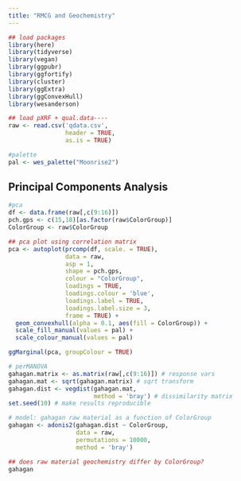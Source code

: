 ```yaml
---
title: "RMCG and Geochemistry"
---
```


```r
## load packages
library(here)
library(tidyverse)
library(vegan)
library(ggpubr)
library(ggfortify)
library(cluster)
library(ggExtra)
library(ggConvexHull)
library(wesanderson)

## load pXRF + qual.data----
raw <- read.csv('qdata.csv',
                header = TRUE,
                as.is = TRUE)

#palette
pal <- wes_palette("Moonrise2")
```

## Principal Components Analysis

```r
#pca
df <- data.frame(raw[,c(9:16)])
pch.gps <- c(15,18)[as.factor(raw$ColorGroup)]
ColorGroup <- raw$ColorGroup

## pca plot using correlation matrix
pca <- autoplot(prcomp(df, scale. = TRUE),
                data = raw,
                asp = 1,
                shape = pch.gps,
                colour = "ColorGroup",
                loadings = TRUE, 
                loadings.colour = 'blue',
                loadings.label = TRUE,
                loadings.label.size = 3,
                frame = TRUE) +
  geom_convexhull(alpha = 0.1, aes(fill = ColorGroup)) +
  scale_fill_manual(values = pal) +
  scale_colour_manual(values = pal)

ggMarginal(pca, groupColour = TRUE)
```

```r
# perMANOVA
gahagan.matrix <- as.matrix(raw[,c(9:16)]) # response vars
gahagan.mat <- sqrt(gahagan.matrix) # sqrt transform
gahagan.dist <- vegdist(gahagan.mat,
                        method = 'bray') # dissimilarity matrix
set.seed(10) # make results reproducible

# model: gahagan raw material as a function of ColorGroup
gahagan <- adonis2(gahagan.dist ~ ColorGroup,
                   data = raw,
                   permutations = 10000,
                   method = 'bray')

## does raw material geochemistry differ by ColorGroup?
gahagan
```
